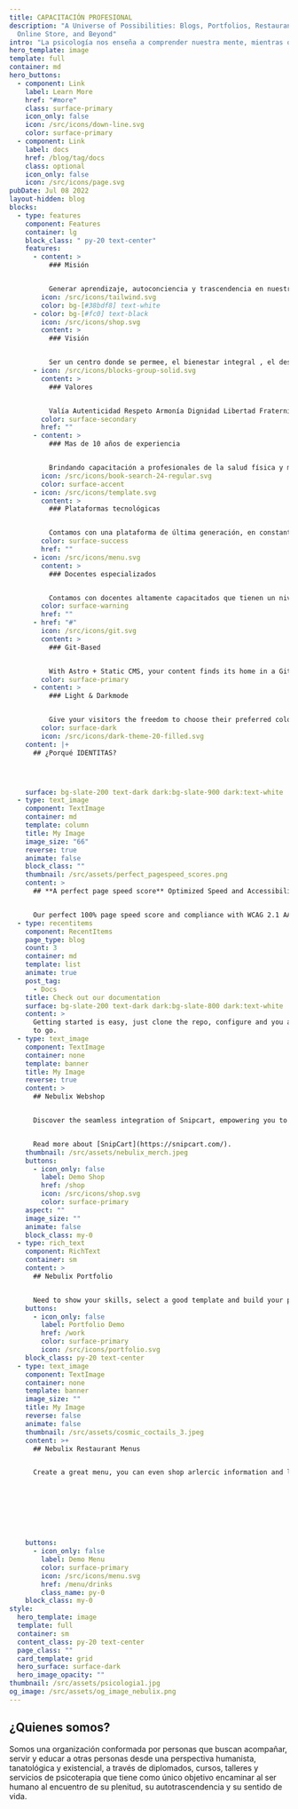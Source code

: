 ```yaml
---
title: CAPACITACIÓN PROFESIONAL
description: "A Universe of Possibilities: Blogs, Portfolios, Restaurant Menus,
  Online Store, and Beyond"
intro: "La psicología nos enseña a comprender nuestra mente, mientras que la salud emocional nos enseña a escuchar y cuidar nuestro corazón"
hero_template: image
template: full
container: md
hero_buttons:
  - component: Link
    label: Learn More
    href: "#more"
    class: surface-primary
    icon_only: false
    icon: /src/icons/down-line.svg
    color: surface-primary
  - component: Link
    label: docs
    href: /blog/tag/docs
    class: optional
    icon_only: false
    icon: /src/icons/page.svg
pubDate: Jul 08 2022
layout-hidden: blog
blocks:
  - type: features
    component: Features
    container: lg
    block_class: " py-20 text-center"
    features:
      - content: >
          ### Misión


          Generar aprendizaje, autoconciencia y trascendencia en nuestros usuarios a través de la formación, profesionalización y atención psicoterapéutica desde una mirada humanista- existencial y tanatológica.
        icon: /src/icons/tailwind.svg
        color: bg-[#38bdf8] text-white
      - color: bg-[#fc0] text-black
        icon: /src/icons/shop.svg
        content: >
          ### Visión


          Ser un centro donde se permee, el bienestar integral , el desarrollo y el respeto humano en cada una de las personas que componen nuestra comunidad, así como ser un aliado de las organizaciones públicas, privadas y de la sociedad a través de la capacitación en temas de salud emocional, mental y psicosocial.
      - icon: /src/icons/blocks-group-solid.svg
        content: >
          ### Valores


          Valía Autenticidad Respeto Armonía Dignidad Libertad Fraternidad
        color: surface-secondary
        href: ""
      - content: >
          ### Mas de 10 años de experiencia


          Brindando capacitación a profesionales de la salud física y mental, del área educativa y de las ciencias sociales
        icon: /src/icons/book-search-24-regular.svg
        color: surface-accent
      - icon: /src/icons/template.svg
        content: >
          ### Plataformas tecnológicas


          Contamos con una plataforma de última generación, en constante actualización.
        color: surface-success
        href: ""
      - icon: /src/icons/menu.svg
        content: >
          ### Docentes especializados


          Contamos con docentes altamente capacitados que tienen un nivel alto de formación académica con una exitosa experiencia profesional.
        color: surface-warning
        href: ""
      - href: "#"
        icon: /src/icons/git.svg
        content: >
          ### Git-Based


          With Astro + Static CMS, your content finds its home in a Git repository, ensuring efficient content management and collaboration.
        color: surface-primary
      - content: >
          ### Light & Darkmode


          Give your visitors the freedom to choose their preferred color scheme, ensuring a personalized browsing experience.
        color: surface-dark
        icon: /src/icons/dark-theme-20-filled.svg
    content: |+
      ## ¿Porqué IDENTITAS?




    surface: bg-slate-200 text-dark dark:bg-slate-900 dark:text-white
  - type: text_image
    component: TextImage
    container: md
    template: column
    title: My Image
    image_size: "66"
    reverse: true
    animate: false
    block_class: ""
    thumbnail: /src/assets/perfect_pagespeed_scores.png
    content: >
      ## **A perfect page speed score** Optimized Speed and Accessibility


      Our perfect 100% page speed score and compliance with WCAG 2.1 AA standards reflect our commitment. We've optimized speed and accessibility, ensuring a superior user experience for all.
  - type: recentitems
    component: RecentItems
    page_type: blog
    count: 3
    container: md
    template: list
    animate: true
    post_tag:
      - Docs
    title: Check out our documentation
    surface: bg-slate-200 text-dark dark:bg-slate-800 dark:text-white
    content: >
      Getting started is easy, just clone the repo, configure and you are ready
      to go.
  - type: text_image
    component: TextImage
    container: none
    template: banner
    title: My Image
    reverse: true
    content: >
      ## Nebulix Webshop


      Discover the seamless integration of Snipcart, empowering you to efficiently oversee your store directly within a Static CMS. Whether your offerings include digital products or physical goods, Snipcart boasts a wealth of exceptional features, making it an ideal choice for the majority of small webshops. 


      Read more about [SnipCart](https://snipcart.com/).
    thumbnail: /src/assets/nebulix_merch.jpeg
    buttons:
      - icon_only: false
        label: Demo Shop
        href: /shop
        icon: /src/icons/shop.svg
        color: surface-primary
    aspect: ""
    image_size: ""
    animate: false
    block_class: my-0
  - type: rich_text
    component: RichText
    container: sm
    content: >
      ## Nebulix Portfolio


      Need to show your skills, select a good template and build your portfolio with nebulix.
    buttons:
      - icon_only: false
        label: Portfolio Demo
        href: /work
        color: surface-primary
        icon: /src/icons/portfolio.svg
    block_class: py-20 text-center
  - type: text_image
    component: TextImage
    container: none
    template: banner
    image_size: ""
    title: My Image
    reverse: false
    animate: false
    thumbnail: /src/assets/cosmic_coctails_3.jpeg
    content: >+
      ## Nebulix Restaurant Menus


      Create a great menu, you can even shop arlercic information and labels. All menu's are mobile friendly and fast!








    buttons:
      - icon_only: false
        label: Demo Menu
        color: surface-primary
        icon: /src/icons/menu.svg
        href: /menu/drinks
        class_name: py-0
    block_class: my-0
style:
  hero_template: image
  template: full
  container: sm
  content_class: py-20 text-center
  page_class: ""
  card_template: grid
  hero_surface: surface-dark
  hero_image_opacity: ""
thumbnail: /src/assets/psicologia1.jpg
og_image: /src/assets/og_image_nebulix.png
---
```


## ¿Quienes somos?

Somos una organización conformada por personas que buscan acompañar, servir y educar a otras personas desde una perspectiva humanista, tanatológica y existencial, a través de diplomados, cursos, talleres y servicios de psicoterapia que tiene como único objetivo encaminar al ser humano al encuentro de su plenitud, su autotrascendencia y su sentido de vida.